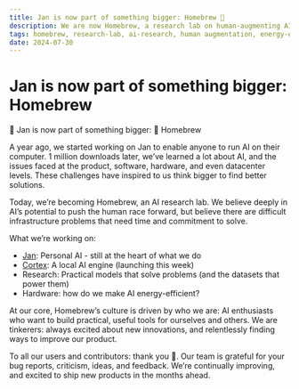 ```yaml
---
title: Jan is now part of something bigger: Homebrew 🖖
description: We are now Homebrew, a research lab on human-augmenting AI.
tags: homebrew, research-lab, ai-research, human augmentation, energy-efficiency, 
date: 2024-07-30
---
```



<BlogBackButton />

# Jan is now part of something bigger: Homebrew

👋 Jan is now part of something bigger: 🖖 Homebrew

A year ago, we started working on Jan to enable anyone to run AI on their computer. 1 million downloads later, we’ve learned a lot about AI, and the issues faced at the product, software, hardware, and even datacenter levels. These challenges have inspired to us think bigger to find better solutions. 

Today, we’re becoming Homebrew, an AI research lab. We believe deeply in AI’s potential to push the human race forward, but believe there are difficult infrastructure problems that need time and commitment to solve.

What we’re working on: 

- [Jan](https://jan.ai): Personal AI - still at the heart of what we do
- [Cortex](https://cortex.so): A local AI engine (launching this week)
- Research: Practical models that solve problems (and the datasets that power them)
- Hardware: how do we make AI energy-efficient?

At our core, Homebrew’s culture is driven by who we are: AI enthusiasts who want to build practical, useful tools for ourselves and others. We are tinkerers: always excited about new innovations, and relentlessly finding ways to improve our product. 

To all our users and contributors: thank you 🙏. Our team is grateful for your bug reports, criticism, ideas, and feedback. We’re continually improving, and excited to ship new products in the months ahead. 
